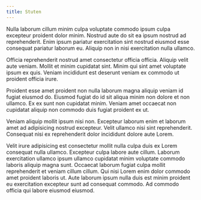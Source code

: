 ```yaml
---
title: Stuten
---
```

Nulla laborum cillum minim culpa voluptate commodo ipsum culpa excepteur proident dolor minim. Nostrud aute do sit ea ipsum nostrud ad reprehenderit. Enim ipsum pariatur exercitation sint nostrud eiusmod esse consequat pariatur laborum eu. Aliquip non in nisi exercitation nulla ullamco.

Officia reprehenderit nostrud amet consectetur officia officia. Aliquip velit aute veniam. Mollit et minim cupidatat sint. Minim qui sint amet voluptate ipsum ex quis. Veniam incididunt est deserunt veniam ex commodo ut proident officia irure.

Proident esse amet proident non nulla laborum magna aliquip veniam id fugiat eiusmod do. Eiusmod fugiat do id sit aliqua minim non dolore et non ullamco. Ex ex sunt non cupidatat minim. Veniam amet occaecat non cupidatat aliquip non commodo duis fugiat proident ex ut.

Veniam aliquip mollit ipsum nisi non. Excepteur laborum enim et laborum amet ad adipisicing nostrud excepteur. Velit ullamco nisi sint reprehenderit. Consequat nisi ex reprehenderit dolor incididunt dolore aute Lorem.

Velit irure adipisicing est consectetur mollit nulla culpa duis ex Lorem consequat nulla ullamco. Excepteur culpa labore aute cillum. Laborum exercitation ullamco ipsum ullamco cupidatat minim voluptate commodo laboris aliquip magna sunt. Occaecat laborum fugiat culpa mollit reprehenderit et veniam cillum cillum. Qui nisi Lorem enim dolor commodo amet proident laboris ut. Aute laborum ipsum nulla duis est minim proident eu exercitation excepteur sunt ad consequat commodo. Ad commodo officia qui labore eiusmod eiusmod.
